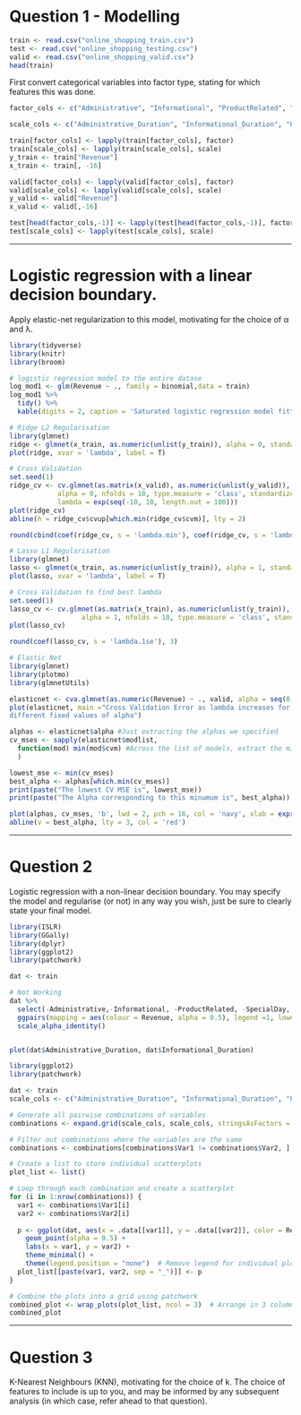 # Question 1 - Modelling

```r
train <- read.csv("online_shopping_train.csv")
test <- read.csv("online_shopping_testing.csv")
valid <- read.csv("online_shopping_valid.csv")
head(train)
```

First convert categorical variables into factor type, stating for which features this was done.

```r
factor_cols <- c("Administrative", "Informational", "ProductRelated", "SpecialDay", "Month", "OperatingSystems", "Browser", "VisitorType", "Weekend", "Revenue")

scale_cols <- c("Administrative_Duration", "Informational_Duration", "ProductRelated_Duration","BounceRates", "ExitRates", "PageValues")

train[factor_cols] <- lapply(train[factor_cols], factor)
train[scale_cols] <- lapply(train[scale_cols], scale)
y_train <- train["Revenue"]
x_train <- train[, -16]

valid[factor_cols] <- lapply(valid[factor_cols], factor)
valid[scale_cols] <- lapply(valid[scale_cols], scale)
y_valid <- valid["Revenue"]
x_valid <- valid[,-16]

test[head(factor_cols,-1)] <- lapply(test[head(factor_cols,-1)], factor)
test[scale_cols] <- lapply(test[scale_cols], scale)
```

------------------------------------------------------------------------

# Logistic regression with a linear decision boundary.

Apply elastic-net regularization to this model, motivating for the choice of α and λ.

```r
library(tidyverse)
library(knitr)
library(broom)

# logistic regression model to the entire datase
log_mod1 <- glm(Revenue ~ ., family = binomial,data = train)
log_mod1 %>% 
  tidy() %>%
  kable(digits = 2, caption = 'Saturated logistic regression model fitted to the online shopping dataset')
```

```r
# Ridge L2 Regularisation
library(glmnet)
ridge <- glmnet(x_train, as.numeric(unlist(y_train)), alpha = 0, standardize = T,lambda = exp(seq(-1, 4, length.out = 100)))
plot(ridge, xvar = 'lambda', label = T)

# Cross Validation
set.seed(1)
ridge_cv <- cv.glmnet(as.matrix(x_valid), as.numeric(unlist(y_valid)),
            alpha = 0, nfolds = 10, type.measure = 'class', standardize = T, ,
            lambda = exp(seq(-10, 10, length.out = 100)))
plot(ridge_cv)
abline(h = ridge_cv$cvup[which.min(ridge_cv$cvm)], lty = 2)

round(cbind(coef(ridge_cv, s = 'lambda.min'), coef(ridge_cv, s = 'lambda.1se')), 3)
```

```r
# Lasso L1 Regularisation 
library(glmnet)
lasso <- glmnet(x_train, as.numeric(unlist(y_train)), alpha = 1, standardize = T)
plot(lasso, xvar = 'lambda', label = T)

# Cross Validation to find best lambda
set.seed(1)
lasso_cv <- cv.glmnet(as.matrix(x_train), as.numeric(unlist(y_train)),
                  alpha = 1, nfolds = 10, type.measure = 'class', standardize = T)
plot(lasso_cv)

round(coef(lasso_cv, s = 'lambda.1se'), 3)
```

```r
# Elastic Net
library(glmnet)
library(plotmo)
library(glmnetUtils)

elasticnet <- cva.glmnet(as.numeric(Revenue) ~ ., valid, alpha = seq(0, 1, 0.1))
plot(elasticnet, main ="Cross Validation Error as lambda increases for 
different fixed values of alpha")
```

```r
alphas <- elasticnet$alpha #Just extracting the alphas we specified
cv_mses <- sapply(elasticnet$modlist,
  function(mod) min(mod$cvm) #Across the list of models, extract the minimum CV MS
  )

lowest_mse <- min(cv_mses)
best_alpha <- alphas[which.min(cv_mses)]
print(paste("The lowest CV MSE is", lowest_mse))
print(paste("The Alpha corresponding to this minumum is", best_alpha))

plot(alphas, cv_mses, 'b', lwd = 2, pch = 16, col = 'navy', xlab = expression(alpha), ylab = 'CV MSE') #Scale is crucial, this is still very granular!
abline(v = best_alpha, lty = 3, col = 'red')
```

\newpage

------------------------------------------------------------------------

# Question 2

Logistic regression with a non-linear decision boundary. You may specify the model and regularise (or not) in any way you wish, just be sure to clearly state your final model.

```r
library(ISLR)
library(GGally)
library(dplyr)
library(ggplot2)
library(patchwork)

dat <- train

# Not Working
dat %>%
  select(-Administrative,-Informational, -ProductRelated, -SpecialDay, -Month, -OperatingSystems, -Browser, -VisitorType, -Weekend) %>%
  ggpairs(mapping = aes(colour = Revenue, alpha = 0.5), legend =1, lower = list(continuous = "points", alpha = 0.5), cardinality_threshold = 50)+
  scale_alpha_identity()


plot(dat$Administrative_Duration, dat$Informational_Duration)
```

```r
library(ggplot2)
library(patchwork)

dat <- train
scale_cols <- c("Administrative_Duration", "Informational_Duration", "ProductRelated_Duration", "BounceRates")

# Generate all pairwise combinations of variables
combinations <- expand.grid(scale_cols, scale_cols, stringsAsFactors = FALSE)

# Filter out combinations where the variables are the same
combinations <- combinations[combinations$Var1 != combinations$Var2, ]

# Create a list to store individual scatterplots
plot_list <- list()

# Loop through each combination and create a scatterplot
for (i in 1:nrow(combinations)) {
  var1 <- combinations$Var1[i]
  var2 <- combinations$Var2[i]
  
  p <- ggplot(dat, aes(x = .data[[var1]], y = .data[[var2]], color = Revenue)) +
    geom_point(alpha = 0.5) +
    labs(x = var1, y = var2) +
    theme_minimal() +
    theme(legend.position = "none")  # Remove legend for individual plots
  plot_list[[paste(var1, var2, sep = "_")]] <- p
}

# Combine the plots into a grid using patchwork
combined_plot <- wrap_plots(plot_list, ncol = 3)  # Arrange in 3 columns
combined_plot
```

------------------------------------------------------------------------

# Question 3

K-Nearest Neighbours (KNN), motivating for the choice of k. The choice of features to include is up to you, and may be informed by any subsequent analysis (in which case, refer ahead to that question).
